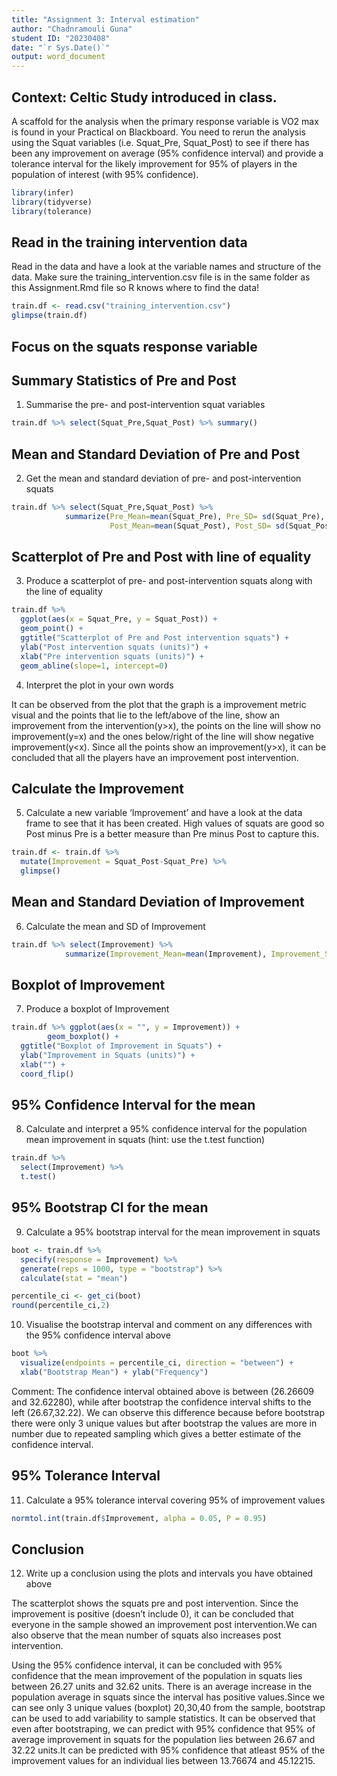 ---
title: "Assignment 3: Interval estimation"
author: "Chadnramouli Guna"
student ID: "20230408"
date: "`r Sys.Date()`"
output: word_document
---

## Context: Celtic Study introduced in class.

A scaffold for the analysis when the primary response variable is VO2 max is found in your Practical on Blackboard. You need to rerun the analysis using the Squat variables (i.e. Squat_Pre, Squat_Post) to see if there has been any improvement on average (95% confidence interval) and provide a tolerance interval for the likely improvement for 95% of players in the population of interest (with 95% confidence).


```{r}
library(infer)
library(tidyverse)
library(tolerance)
```

## Read in the training intervention data

Read in the data and have a look at the variable names and structure of the data. Make sure the training_intervention.csv file is in the same folder as this Assignment.Rmd file so R knows where to find the data!

```{r}

train.df <- read.csv("training_intervention.csv")
glimpse(train.df)

```

## Focus on the squats response variable


## Summary Statistics of Pre and Post

1. Summarise the pre- and post-intervention squat variables 

```{r}
train.df %>% select(Squat_Pre,Squat_Post) %>% summary()

```

## Mean and Standard Deviation of Pre and Post

2. Get the mean and standard deviation of pre- and post-intervention squats

```{r}
train.df %>% select(Squat_Pre,Squat_Post) %>%
            summarize(Pre_Mean=mean(Squat_Pre), Pre_SD= sd(Squat_Pre),
                      Post_Mean=mean(Squat_Post), Post_SD= sd(Squat_Post))

```


## Scatterplot of Pre and Post with line of equality

3. Produce a scatterplot of pre- and post-intervention squats along with the line of equality 

```{r}
train.df %>% 
  ggplot(aes(x = Squat_Pre, y = Squat_Post)) +
  geom_point() + 
  ggtitle("Scatterplot of Pre and Post intervention squats") +
  ylab("Post intervention squats (units)") +
  xlab("Pre intervention squats (units)") +
  geom_abline(slope=1, intercept=0)
```

4. Interpret the plot in your own words

It can be observed from the plot that the graph is a improvement metric visual and the points that lie to the left/above of the  line, show an improvement from the intervention(y>x), the points on the line will show no improvement(y=x) and the ones below/right of the line will show negative improvement(y<x). Since all the points show an improvement(y>x), it can be concluded that all the players have an improvement post intervention.



## Calculate the Improvement

5. Calculate a new variable 'Improvement' and have a look at the data frame to see that it has been created.  High values of squats are good so Post minus Pre is a better measure than Pre minus Post to capture this.

```{r}

train.df <- train.df %>% 
  mutate(Improvement = Squat_Post-Squat_Pre) %>%
  glimpse()

```

## Mean and Standard Deviation of Improvement

6. Calculate the mean and SD of Improvement

```{r}
train.df %>% select(Improvement) %>%
            summarize(Improvement_Mean=mean(Improvement), Improvement_SD= sd(Improvement))
```


## Boxplot of Improvement

7. Produce a boxplot of Improvement

```{r}
train.df %>% ggplot(aes(x = "", y = Improvement)) +
        geom_boxplot() + 
  ggtitle("Boxplot of Improvement in Squats") +
  ylab("Improvement in Squats (units)") +
  xlab("") +
  coord_flip()


```

## 95% Confidence Interval for the mean

8. Calculate and interpret a 95% confidence interval for the population mean improvement in squats (hint: use the t.test function)

```{r}

train.df %>% 
  select(Improvement) %>% 
  t.test()

```


## 95% Bootstrap CI for the mean

9. Calculate a 95% bootstrap interval for the mean improvement in squats

```{r}

boot <- train.df %>%
  specify(response = Improvement) %>%
  generate(reps = 1000, type = "bootstrap") %>%
  calculate(stat = "mean")

percentile_ci <- get_ci(boot)
round(percentile_ci,2)


```


10. Visualise the bootstrap interval and comment on any differences with the 95% confidence interval above

```{r}
boot %>% 
  visualize(endpoints = percentile_ci, direction = "between") +
  xlab("Bootstrap Mean") + ylab("Frequency")

```

Comment: The confidence interval obtained above is between (26.26609 and 32.62280), while after bootstrap the confidence interval shifts to the left (26.67,32.22). We can observe this difference because before bootstrap there were only 3 unique values but after bootstrap the values are more in number due to repeated sampling which gives a better estimate of the confidence interval.


## 95% Tolerance Interval


11. Calculate a 95% tolerance interval covering 95% of improvement values 

```{r}
normtol.int(train.df$Improvement, alpha = 0.05, P = 0.95)

```


## Conclusion

12. Write up a conclusion using the plots and intervals you have obtained above

The scatterplot shows the squats pre and post intervention. Since the improvement is positive (doesn't include 0), it can be concluded that everyone in the sample showed an improvement post intervention.We can also observe that the mean number of squats also increases post intervention.

Using the 95% confidence interval, it can be concluded with 95% confidence that the mean improvement of the population in squats lies between 26.27 units and 32.62 units. There is an average increase in the population average in squats since the interval has positive values.Since we can see only 3 unique values (boxplot) 20,30,40 from the sample, bootstrap can be used to add variability to sample statistics. It can be observed that even after bootstraping, we can predict with 95% confidence that 95% of average improvement in squats for the population lies between 26.67 and 32.22 units.It can be predicted with 95% confidence that atleast 95% of the improvement values for an individual lies between 13.76674 and 45.12215.
